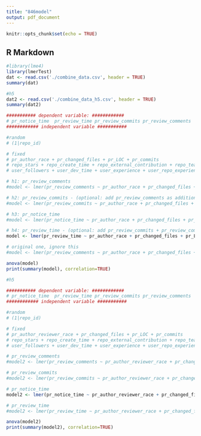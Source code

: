 ```yaml
---
title: "846model"
output: pdf_document
---
```


```r
knitr::opts_chunk$set(echo = TRUE)
```

## R Markdown
```r
#library(lme4)
library(lmerTest)
dat <- read.csv('./combine_data.csv', header = TRUE)
summary(dat)

#h5
dat2 <- read.csv('./combine_data_h5.csv', header = TRUE)
summary(dat2)
```

```r
########### dependent variable: ############
# pr_notice_time  pr_review_time pr_review_commits pr_review_comments
############ independent variable ###########

#random
# (1|repo_id)

# fixed
# pr_author_race + pr_changed_files + pr_LOC + pr_commits 
# repo_stars + repo_create_time + repo_external_contribution + repo_team_size
# user_followers + user_dev_time + user_experience + user_repo_experience + user_main_member + user_watched + user_succ_rate

# h1: pr_review_comments
#model <- lmer(pr_review_comments ~ pr_author_race + pr_changed_files + pr_LOC + pr_commits + (1|repo_id) + repo_stars + repo_create_time + repo_external_contribution + repo_team_size + user_followers + user_dev_time + user_experience + user_repo_experience + user_main_member + user_watched + user_succ_rate, data = dat)

# h2: pr_review_commits - (optional: add pr_review_comments as additional independent variable)
#model <- lmer(pr_review_commits ~ pr_author_race + pr_changed_files + pr_LOC + pr_commits + (1|repo_id) + repo_stars + repo_create_time + repo_external_contribution + repo_team_size + user_followers + user_dev_time + user_experience + user_repo_experience + user_main_member + user_watched + user_succ_rate, data = dat)

# h3: pr_notice_time
#model <- lmer(pr_notice_time ~ pr_author_race + pr_changed_files + pr_LOC + pr_commits + (1|repo_id) + repo_stars + repo_create_time + repo_external_contribution + repo_team_size + user_followers + user_dev_time + user_experience + user_repo_experience + user_main_member + user_watched + user_succ_rate, data = dat)

# h4: pr_review_time - (optional: add pr_review_commits + pr_review_comments as independent variables)
model <- lmer(pr_review_time ~ pr_author_race + pr_changed_files + pr_LOC + pr_commits + (1|repo_id) + repo_stars + repo_create_time + repo_external_contribution + repo_team_size + user_followers + user_dev_time + user_experience + user_repo_experience + user_main_member + user_watched + user_succ_rate, data = dat)

# original one, ignore this
#model <- lmer(pr_review_comments ~ pr_author_race + pr_changed_files + pr_LOC + pr_commits + (1|repo_stars) + (1|repo_create_time) + (1|repo_external_contribution) + (1|repo_team_size) + user_followers + user_dev_time + user_experience + user_repo_experience + user_main_member + user_watched + user_succ_rate, data = dat)

anova(model)
print(summary(model), correlation=TRUE)
```


```r
#h5

########### dependent variable: ############
# pr_notice_time  pr_review_time pr_review_commits pr_review_comments
############ independent variable ###########

#random
# (1|repo_id)

# fixed
# pr_author_reviewer_race + pr_changed_files + pr_LOC + pr_commits
# repo_stars + repo_create_time + repo_external_contribution + repo_team_size
# user_followers + user_dev_time + user_experience + user_repo_experience + user_main_member + user_watched + user_succ_rate

# pr_review_comments
#model2 <- lmer(pr_review_comments ~ pr_author_reviewer_race + pr_changed_files + pr_LOC + pr_commits + (1|repo_id) + repo_stars + repo_create_time + repo_external_contribution + repo_team_size + user_followers + user_dev_time + user_experience + user_repo_experience + user_main_member + user_watched + user_succ_rate, data = dat2)

# pr_review_commits 
#model2 <- lmer(pr_review_commits ~ pr_author_reviewer_race + pr_changed_files + pr_LOC + pr_commits + (1|repo_id) + repo_stars + repo_create_time + repo_external_contribution + repo_team_size + user_followers + user_dev_time + user_experience + user_repo_experience + user_main_member + user_watched + user_succ_rate, data = dat2)

# pr_notice_time
model2 <- lmer(pr_notice_time ~ pr_author_reviewer_race + pr_changed_files + pr_LOC + pr_commits + (1|repo_id) + repo_stars + repo_create_time + repo_external_contribution + repo_team_size + user_followers + user_dev_time + user_experience + user_repo_experience + user_main_member + user_watched + user_succ_rate, data = dat2)

# pr_review_time 
#model2 <- lmer(pr_review_time ~ pr_author_reviewer_race + pr_changed_files + pr_LOC + pr_commits + (1|repo_id) + repo_stars + repo_create_time + repo_external_contribution + repo_team_size + user_followers + user_dev_time + user_experience + user_repo_experience + user_main_member + user_watched + user_succ_rate, data = dat2)

anova(model2)
print(summary(model2), correlation=TRUE)
```